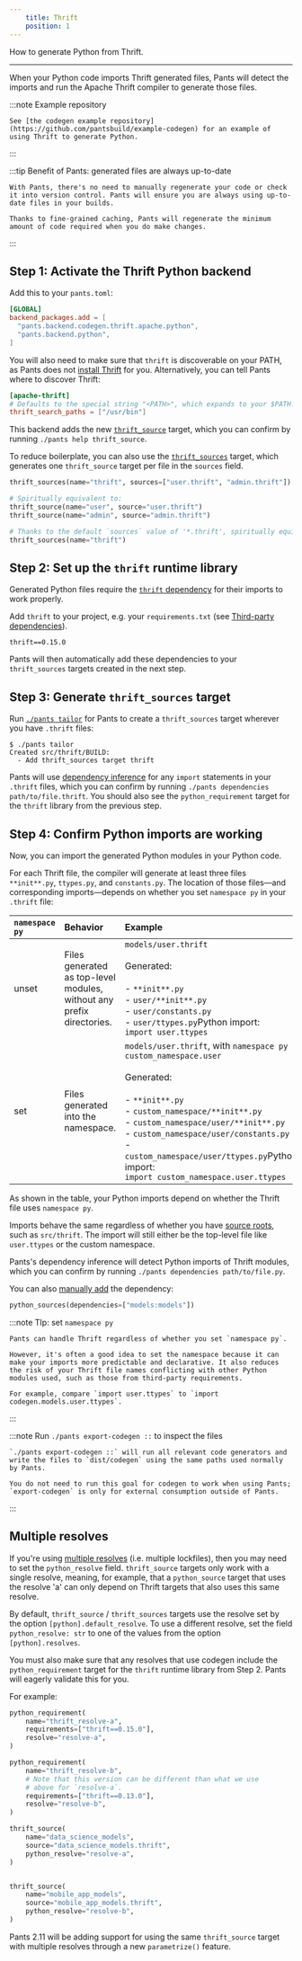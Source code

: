 ```yaml
---
    title: Thrift
    position: 1
---
```


How to generate Python from Thrift.

---

When your Python code imports Thrift generated files, Pants will detect the imports and run the Apache Thrift compiler to generate those files.

:::note Example repository

    See [the codegen example repository](https://github.com/pantsbuild/example-codegen) for an example of using Thrift to generate Python.

:::

:::tip Benefit of Pants: generated files are always up-to-date

    With Pants, there's no need to manually regenerate your code or check it into version control. Pants will ensure you are always using up-to-date files in your builds.

    Thanks to fine-grained caching, Pants will regenerate the minimum amount of code required when you do make changes.

:::

## Step 1: Activate the Thrift Python backend

Add this to your `pants.toml`:

```toml title="pants.toml"
[GLOBAL]
backend_packages.add = [
  "pants.backend.codegen.thrift.apache.python",
  "pants.backend.python",
]
```

You will also need to make sure that `thrift` is discoverable on your PATH, as Pants does not [install Thrift](https://thrift.apache.org/docs/install/) for you. Alternatively, you can tell Pants where to discover Thrift:

```toml title="pants.toml"
[apache-thrift]
# Defaults to the special string "<PATH>", which expands to your $PATH.
thrift_search_paths = ["/usr/bin"]
```

This backend adds the new [`thrift_source`](reference:reference-thrift_source) target, which you can confirm by running `./pants help thrift_source`.

To reduce boilerplate, you can also use the [`thrift_sources`](reference:reference-thrift_sources) target, which generates one `thrift_source` target per file in the `sources` field.

```python title="BUILD"
thrift_sources(name="thrift", sources=["user.thrift", "admin.thrift"])

# Spiritually equivalent to:
thrift_source(name="user", source="user.thrift")
thrift_source(name="admin", source="admin.thrift")

# Thanks to the default `sources` value of '*.thrift', spiritually equivalent to:
thrift_sources(name="thrift")
```

## Step 2: Set up the `thrift` runtime library

Generated Python files require the [`thrift` dependency](https://pypi.org/project/thrift/) for their imports to work properly.

Add `thrift` to your project, e.g. your `requirements.txt` (see [Third-party dependencies](../overview/third-party-dependencies.mdx)).

```text title="requirements.txt"
thrift==0.15.0
```

Pants will then automatically add these dependencies to your `thrift_sources` targets created in the next step.

## Step 3: Generate `thrift_sources` target

Run [`./pants tailor`](../../getting-started/getting-started/create-initial-build-files.mdx) for Pants to create a `thrift_sources` target wherever you have `.thrift` files:

```
$ ./pants tailor
Created src/thrift/BUILD:
  - Add thrift_sources target thrift
```

Pants will use [dependency inference](../../using-pants/key-concepts/targets-and-build-files.mdx) for any `import` statements in your `.thrift` files, which you can confirm by running `./pants dependencies path/to/file.thrift`. You should also see the `python_requirement` target for the `thrift` library from the previous step.

## Step 4: Confirm Python imports are working

Now, you can import the generated Python modules in your Python code.

For each Thrift file, the compiler will generate at least three files `**init**.py`, `ttypes.py`, and `constants.py`. The location of those files—and corresponding imports—depends on whether you set `namespace py` in your `.thrift` file:

| `namespace py` | Behavior                                                              | Example                                                                                                                                                                                                                                                                                                                                     |
| :------------- | :-------------------------------------------------------------------- | :------------------------------------------------------------------------------------------------------------------------------------------------------------------------------------------------------------------------------------------------------------------------------------------------------------------------------------------ |
| unset          | Files generated as top-level modules, without any prefix directories. | `models/user.thrift` <br/> <br/>Generated: <br/> <br/>- `**init**.py`<br/>- `user/**init**.py`<br/>- `user/constants.py`<br/>- `user/ttypes.py`Python import: <br/>`import user.ttypes`                                                                                                                                                     |
| set            | Files generated into the namespace.                                   | `models/user.thrift`, with `namespace py custom_namespace.user` <br/> <br/>Generated: <br/> <br/>- `**init**.py`<br/>- `custom_namespace/**init**.py`<br/>- `custom_namespace/user/**init**.py`<br/>- `custom_namespace/user/constants.py`<br/>- `custom_namespace/user/ttypes.py`Python import: <br/>`import custom_namespace.user.ttypes` |

As shown in the table, your Python imports depend on whether the Thrift file uses `namespace py`.

Imports behave the same regardless of whether you have [source roots](../../using-pants/key-concepts/source-roots.mdx), such as `src/thrift`. The import will still either be the top-level file like `user.ttypes` or the custom namespace.

Pants's dependency inference will detect Python imports of Thrift modules, which you can confirm by running `./pants dependencies path/to/file.py`.

You can also [manually add](../../using-pants/key-concepts/targets-and-build-files.mdx) the dependency:

```python title="src/py/BUILD"
python_sources(dependencies=["models:models"])
```

:::note TIp: set `namespace py`

    Pants can handle Thrift regardless of whether you set `namespace py`.

    However, it's often a good idea to set the namespace because it can make your imports more predictable and declarative. It also reduces the risk of your Thrift file names conflicting with other Python modules used, such as those from third-party requirements.

    For example, compare `import user.ttypes` to `import codegen.models.user.ttypes`.

:::

:::note Run `./pants export-codegen ::` to inspect the files

    `./pants export-codegen ::` will run all relevant code generators and write the files to `dist/codegen` using the same paths used normally by Pants.

    You do not need to run this goal for codegen to work when using Pants; `export-codegen` is only for external consumption outside of Pants.

:::

## Multiple resolves

If you're using [multiple resolves](../overview/third-party-dependencies.mdx) (i.e. multiple lockfiles), then you may need to set the `python_resolve` field. `thrift_source` targets only work with a single resolve, meaning, for example, that a `python_source` target that uses the resolve 'a' can only depend on Thrift targets that also uses this same resolve.

By default, `thrift_source` / `thrift_sources` targets use the resolve set by the option `[python].default_resolve`. To use a different resolve, set the field `python_resolve: str` to one of the values from the option `[python].resolves`.

You must also make sure that any resolves that use codegen include the `python_requirement` target for the `thrift` runtime library from Step 2. Pants will eagerly validate this for you.

For example:

```python title="BUILD"
python_requirement(
    name="thrift_resolve-a",
    requirements=["thrift==0.15.0"],
    resolve="resolve-a",
)

python_requirement(
    name="thrift_resolve-b",
    # Note that this version can be different than what we use
    # above for `resolve-a`.
    requirements=["thrift==0.13.0"],
    resolve="resolve-b",
)

thrift_source(
    name="data_science_models",
    source="data_science_models.thrift",
    python_resolve="resolve-a",
)


thrift_source(
    name="mobile_app_models",
    source="mobile_app_models.thrift",
    python_resolve="resolve-b",
)
```

Pants 2.11 will be adding support for using the same `thrift_source` target with multiple resolves through a new `parametrize()` feature.











